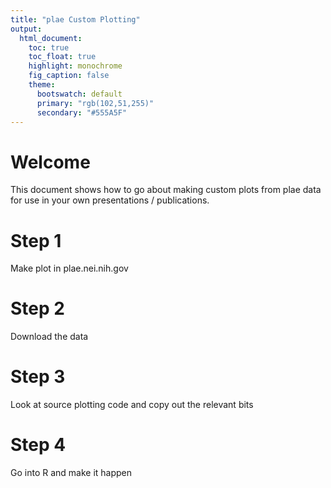 ```yaml
---
title: "plae Custom Plotting"
output:
  html_document:
    toc: true
    toc_float: true
    highlight: monochrome
    fig_caption: false
    theme:
      bootswatch: default
      primary: "rgb(102,51,255)"
      secondary: "#555A5F"
---
```


# Welcome

This document shows how to go about making custom plots from plae data for use in your own presentations / publications.

# Step 1

Make plot in plae.nei.nih.gov

# Step 2

Download the data

# Step 3 

Look at source plotting code and copy out the relevant bits

# Step 4 

Go into R and make it happen

